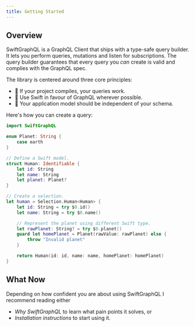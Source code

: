 ```yaml
---
title: Getting Started
---
```


## Overview

SwiftGraphQL is a GraphQL Client that ships with a type-safe query builder. It lets you perform queries, mutations and listen for subscriptions. The query builder guarantees that every query you _can_ create is valid and complies with the GraphQL spec.

The library is centered around three core principles:

- 🚀 If your project compiles, your queries work.
- 🦉 Use Swift in favour of GraphQL wherever possible.
- 🌳 Your application model should be independent of your schema.

Here's how you can create a query:

```swift
import SwiftGraphQL

enum Planet: String {
    case earth
}

// Define a Swift model.
struct Human: Identifiable {
    let id: String
    let name: String
    let planet: Planet?
}

// Create a selection.
let human = Selection.Human<Human> {
    let id: String = try $0.id()
    let name: String = try $0.name()

    // Represent the planet using different Swift type.
    let rawPlanet: String? = try $0.planet()
    guard let homePlanet = Planet(rawValue: rawPlanet) else {
        throw "Invalid planet"
    }

    return Human(id: id, name: name, homePlanet: homePlanet)
}
```

## What Now

Depending on how confident you are about using SwiftGraphQL I recommend reading either

- _Why SwiftGraphQL_ to learn what pain points it solves, or
- _Installation instructions_ to start using it.
